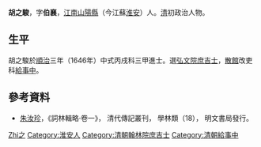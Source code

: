 '''胡之駿'''，字'''伯襄'''，[[江南|江南]][[山陽縣|山陽縣]]（今江蘇[[淮安|淮安]]）人。[[清|清]]初政治人物。

== 生平 ==
胡之駿於[[順治|順治]]三年（1646年）中式丙戌科三甲進士。選[[弘文院|弘文院]][[庶吉士|庶吉士]]，[[散館|散館]]改吏科[[給事中|給事中]]。

==參考資料==
*[[朱汝珍|朱汝珍]]，《詞林輯略·卷一》， 清代傳記叢刊， 學林類（18）， 明文書局發行。

{{順治三年丙戌科殿試金榜}}

{{Authority control}}

{{DEFAULTSORT:Hu胡}}
[[Category:胡姓|Zhi之]]
[[Category:淮安人|Category:淮安人]]
[[Category:清朝翰林院庶吉士|Category:清朝翰林院庶吉士]]
[[Category:清朝給事中|Category:清朝給事中]]


{{清朝人物小作品}}